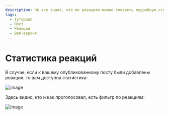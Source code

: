 ```yaml
---
description: Не все знают, что по реакциям можно смотреть подробную статистику
tags:
  - Туториал
  - Пост
  - Реакции
  - Веб-версия
---
```


# Статистика реакций

В случае, если к вашему опубликованному посту были добавлены реакции, то вам доступна статистика:

![image](/images/107886659-502aaa80-6f12-11eb-9206-76bfe7669965.png)

Здесь видно, кто и как проголосовал, есть фильтр по реакциям:

![image](/images/107886797-51a8a280-6f13-11eb-8f1f-ddc791149be6.png)
